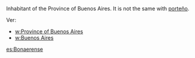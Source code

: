 Inhabitant of the Province of Buenos Aires. It is not the same with  [[porteño]]. 

Ver:
*[[w:Province of Buenos Aires]]
*[[w:Buenos Aires]]

[[es:Bonaerense]]